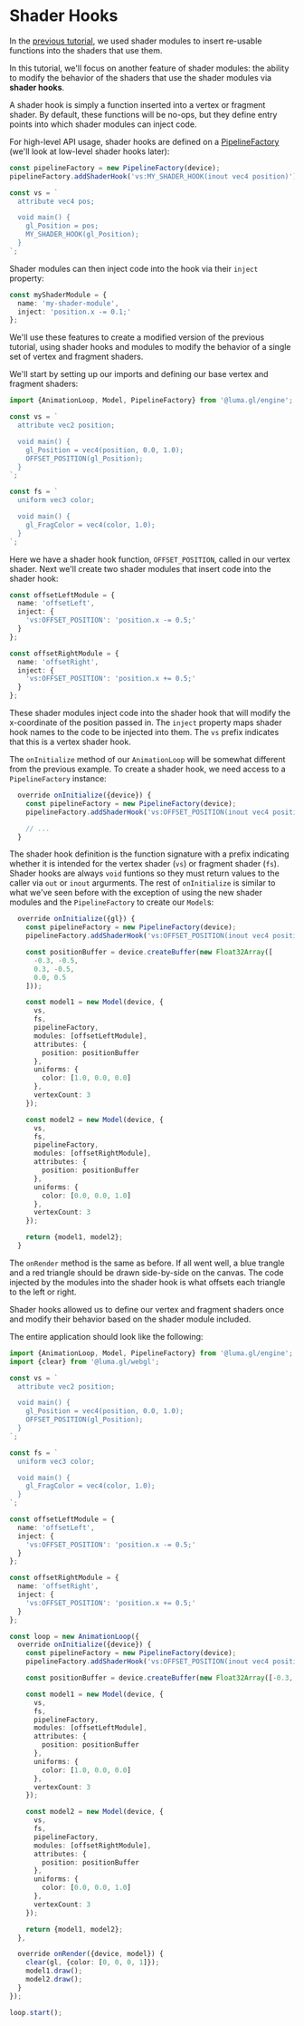 
# Shader Hooks

<DeviceTabs />
<ShaderHooksExample />

In the [previous tutorial](/docs/tutorials/shader-modules), we used shader modules 
to insert re-usable functions into the shaders that use them. 

In this tutorial, we'll focus on another feature of shader modules: 
the ability to modify the behavior of the shaders that use the shader modules via **shader hooks**. 

A shader hook is simply a function inserted into a vertex or fragment shader. 
By default, these functions will be no-ops, but they define entry points 
into which shader modules can inject code. 

For high-level API usage, shader hooks are defined on a
[PipelineFactory](/docs/api-reference/engine/pipeline-factory) 
(we'll look at low-level shader hooks later):

```typescript
const pipelineFactory = new PipelineFactory(device);
pipelineFactory.addShaderHook('vs:MY_SHADER_HOOK(inout vec4 position)');

const vs = `
  attribute vec4 pos;

  void main() {
    gl_Position = pos;
    MY_SHADER_HOOK(gl_Position);
  }
`;
```

Shader modules can then inject code into the hook via their `inject` property:

```typescript
const myShaderModule = {
  name: 'my-shader-module',
  inject: 'position.x -= 0.1;'
};
```

We'll use these features to create a modified version of the previous tutorial, using shader hooks and modules to modify the behavior of a single set of vertex and fragment shaders.

We'll start by setting up our imports and defining our base vertex and fragment shaders:

```typescript
import {AnimationLoop, Model, PipelineFactory} from '@luma.gl/engine';

const vs = `
  attribute vec2 position;

  void main() {
    gl_Position = vec4(position, 0.0, 1.0);
    OFFSET_POSITION(gl_Position);
  }
`;

const fs = `
  uniform vec3 color;

  void main() {
    gl_FragColor = vec4(color, 1.0);
  }
`;
```

Here we have a shader hook function, `OFFSET_POSITION`, called in our vertex shader. Next we'll create two shader modules that insert code into the shader hook:

```typescript
const offsetLeftModule = {
  name: 'offsetLeft',
  inject: {
    'vs:OFFSET_POSITION': 'position.x -= 0.5;'
  }
};

const offsetRightModule = {
  name: 'offsetRight',
  inject: {
    'vs:OFFSET_POSITION': 'position.x += 0.5;'
  }
};
```

These shader modules inject code into the shader hook that will modify the x-coordinate of the position passed in. The `inject` property maps shader hook names to the code to be injected into them. The `vs` prefix indicates that this is a vertex shader hook.

The `onInitialize` method of our `AnimationLoop` will be somewhat different from the previous example. To create a shader hook, we need access to a `PipelineFactory` instance:

```typescript
  override onInitialize({device}) {
    const pipelineFactory = new PipelineFactory(device);
    pipelineFactory.addShaderHook('vs:OFFSET_POSITION(inout vec4 position)');

    // ...
  }
```

The shader hook definition is the function signature with a prefix indicating whether it is intended for the vertex shader (`vs`) or fragment shader (`fs`). Shader hooks are always `void` funtions so they must return values to the caller via `out` or `inout` argurments. The rest of `onInitialize` is similar to what we've seen before with the exception of using the new shader modules and the `PipelineFactory` to create our `Model`s:

```typescript
  override onInitialize({gl}) {
    const pipelineFactory = new PipelineFactory(device);
    pipelineFactory.addShaderHook('vs:OFFSET_POSITION(inout vec4 position)');

    const positionBuffer = device.createBuffer(new Float32Array([
      -0.3, -0.5,
      0.3, -0.5,
      0.0, 0.5
    ]));

    const model1 = new Model(device, {
      vs,
      fs,
      pipelineFactory,
      modules: [offsetLeftModule],
      attributes: {
        position: positionBuffer
      },
      uniforms: {
        color: [1.0, 0.0, 0.0]
      },
      vertexCount: 3
    });

    const model2 = new Model(device, {
      vs,
      fs,
      pipelineFactory,
      modules: [offsetRightModule],
      attributes: {
        position: positionBuffer
      },
      uniforms: {
        color: [0.0, 0.0, 1.0]
      },
      vertexCount: 3
    });

    return {model1, model2};
  }
```

The `onRender` method is the same as before. If all went well, a blue trangle and a red triangle should be drawn side-by-side on the canvas. The code injected by the modules into the shader hook is what offsets each triangle to the left or right.

Shader hooks allowed us to define our vertex and fragment shaders once and modify their behavior based on the shader module included.

The entire application should look like the following:

```typescript
import {AnimationLoop, Model, PipelineFactory} from '@luma.gl/engine';
import {clear} from '@luma.gl/webgl';

const vs = `
  attribute vec2 position;

  void main() {
    gl_Position = vec4(position, 0.0, 1.0);
    OFFSET_POSITION(gl_Position);
  }
`;

const fs = `
  uniform vec3 color;

  void main() {
    gl_FragColor = vec4(color, 1.0);
  }
`;

const offsetLeftModule = {
  name: 'offsetLeft',
  inject: {
    'vs:OFFSET_POSITION': 'position.x -= 0.5;'
  }
};

const offsetRightModule = {
  name: 'offsetRight',
  inject: {
    'vs:OFFSET_POSITION': 'position.x += 0.5;'
  }
};

const loop = new AnimationLoop({
  override onInitialize({device}) {
    const pipelineFactory = new PipelineFactory(device);
    pipelineFactory.addShaderHook('vs:OFFSET_POSITION(inout vec4 position)');

    const positionBuffer = device.createBuffer(new Float32Array([-0.3, -0.5, 0.3, -0.5, 0.0, 0.5]));

    const model1 = new Model(device, {
      vs,
      fs,
      pipelineFactory,
      modules: [offsetLeftModule],
      attributes: {
        position: positionBuffer
      },
      uniforms: {
        color: [1.0, 0.0, 0.0]
      },
      vertexCount: 3
    });

    const model2 = new Model(device, {
      vs,
      fs,
      pipelineFactory,
      modules: [offsetRightModule],
      attributes: {
        position: positionBuffer
      },
      uniforms: {
        color: [0.0, 0.0, 1.0]
      },
      vertexCount: 3
    });

    return {model1, model2};
  },

  override onRender({device, model}) {
    clear(gl, {color: [0, 0, 0, 1]});
    model1.draw();
    model2.draw();
  }
});

loop.start();
```
